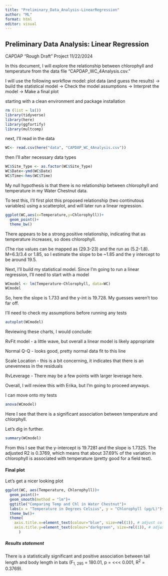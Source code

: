 ```yaml
---
title: "Preliminary_Data_Analysis-LinearRegression"
author: "ML"
format: html
editor: visual
---
```


## Preliminary Data Analysis: Linear Regression

CAPDAP "Rough Draft" Project 11/22/2024

In this document, I will explore the relationship between chlorophyll and temperature from the data file "CAPDAP_WC_4Analysis.csv."

I will use the following workflow model: plot data (and guess the results) → build the statistical model → Check the model assumptions → Interpret the model → Make a final plot

starting with a clean environment and package installation

```r
rm (list = ls())
library(tidyverse)
library(here)
library(ggfortify)
library(multcomp)
```

next, I'll read in the data

```r
WC<- read.csv(here("data", "CAPDAP_WC_4Analysis.csv"))
```

then I'll alter necessary data types

```r
WC$Site_Type <- as.factor(WC$Site_Type)
WC$Date<-ymd(WC$Date)
WC$Time<-hms(WC$Time)
```

My null hypothesis is that there is no relationship between chlorophyll and temperature in my Water Chestnut data.

To test this, I'll first plot this proposed relationship (two continutous variables) using a scatterplot, and will later run a linear regression.

```r
ggplot(WC,aes(x=Temperature,y=Chlorophyll))+
  geom_point()+
  theme_bw()
```

There appears to be a strong positive relationship, indicating that as temperature increases, so does chlorophyll.

(The rise values can be mapped as (29.3-23) and the run as (5.2-1.8). M=6.3/3.4 or 1.85, so I estimate the slope to be \~1.85 and the y intercept to be around 19.5.

Next, I'll build my statistical model. Since I'm going to run a linear regression, I'll need to start with a model

```r
WCmodel <- lm(Temperature~Chlorophyll, data=WC)
WCmodel
```

So, here the slope is 1.733 and the y-int is 19.728. My guesses weren't too far off.

I'll need to check my assumptions before running any tests

```r
autoplot(WCmodel)
```

Reviewing these charts, I would conclude:

RvFit model - a little wave, but overall a linear model is likely appropriate

Normal Q-Q - looks good, pretty normal data fit to this line

Scale Location - this is a bit concerning, it indicates that there is an unevenness in the residuals

RvLeverage - There may be a few points with larger leverage here.

Overall, I will review this with Erika, but I'm going to proceed anyways.

I can move onto my tests

```r
anova(WCmodel)
```

Here I see that there is a significant association between temperature and chlorphyll.

Let's dig in further.

```r
summary(WCmodel)
```

From this I see that the y-intercept is 19.7281 and the slope is 1.7325. The adjusted R2 is 0.3769, which means that about 37.69% of the variation in chlorophyll is associated with temperature (pretty good for a field test).

#### Final plot

Let's get a nicer looking plot

```r
ggplot(WC, aes(Temperature, Chlorophyll))+
  geom_point()+
  geom_smooth(method = "lm")+
  ggtitle("Comparing Temp and Chl in Water Chestnut")+
  labs(x = "Temperature in Degrees Celsius", y = "Chlorophyll (μg/L)")+
  theme_bw()+
  theme(
    axis.title.x=element_text(colour="blue", size=rel(1)), # adjust colour and size of x-axis title
    axis.title.y=element_text(colour="darkgreen", size=rel(1)), # adjust colour and size of x-axis title
      )
```

##### Results statement

There is a statistically significant and positive association between tail length and body length in bats (F~1, 295~ = 180.01, p = \<\<\< 0.001, R^2^ = 0.3769).
